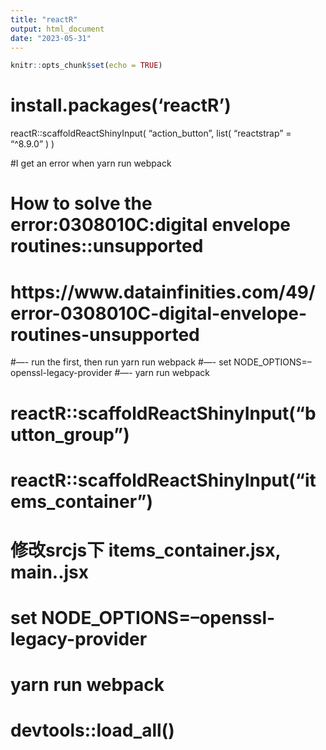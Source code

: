 ```yaml
---
title: "reactR"
output: html_document
date: "2023-05-31"
---
```


```r
knitr::opts_chunk$set(echo = TRUE)
```

# install.packages('reactR')

reactR::scaffoldReactShinyInput(
  "action_button", 
  list(
    "reactstrap" = "^8.9.0"
  )
)

###############################
#I get an error when yarn run webpack

# How to solve the error:0308010C:digital envelope routines::unsupported
# https://www.datainfinities.com/49/error-0308010C-digital-envelope-routines-unsupported

#---- run the first, then run yarn run webpack
#---- set NODE_OPTIONS=--openssl-legacy-provider
#---- yarn run webpack




# reactR::scaffoldReactShinyInput("button_group")

# reactR::scaffoldReactShinyInput("items_container")
# 
# 修改srcjs下 items_container.jsx,  main..jsx
# 
# set NODE_OPTIONS=--openssl-legacy-provider
# 
# yarn run webpack
# 
# devtools::load_all()
